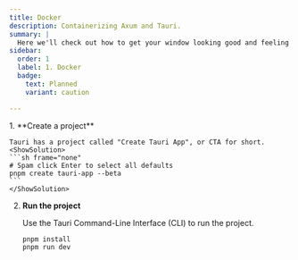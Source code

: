 ```yaml
---
title: Docker
description: Containerizing Axum and Tauri.
summary: |
  Here we'll check out how to get your window looking good and feeling native.
sidebar:
  order: 1
  label: 1. Docker
  badge:
    text: Planned
    variant: caution

---
```



<Steps>
1. **Create a project**

    Tauri has a project called "Create Tauri App", or CTA for short.
    <ShowSolution>
    ```sh frame="none"
    # Spam click Enter to select all defaults
    pnpm create tauri-app --beta
    ```
    </ShowSolution>
2. **Run the project**

    Use the Tauri Command-Line Interface (CLI) to run the project.
    <ShowSolution>
    ```sh frame="none"
    pnpm install
    pnpm run dev
    ```
    </ShowSolution>
</Steps>
